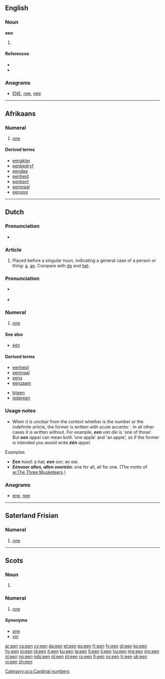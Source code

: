{{also|één}}
==English==

===Noun===
'''een'''

# {{plural of|[[ee]]}}

====References====
* {{R:1913}}
* {{R:Northeast Dialect 2005}}

===Anagrams===
* [[ENE#English|ENE]], [[nee#English|nee]], [[née#English|née]]

----

==Afrikaans==

===Numeral===
{{infl|af|numeral}}

# {{cardinal|lang=af}} [[one]]

====Derived terms====
* [[eenakter]]
* [[eenbedryf]]
* [[eendag]]
* [[eenheid]]
* [[eenkant]]
* [[eenmaal]]
* [[eenoog]]

----

==Dutch==

===Pronunciation===
* {{IPA|[ən]|lang=nl}}

===Article===
{{infl|nl|article|contracted form|'n}}

# {{indefinite}} Placed before a singular noun, indicating a general case of a person or thing: [[a]], [[an]]. Compare with [[de]] and [[het]].

===Pronunciation===
* {{a|BE}} {{IPA|/eːn/|lang=nl}}
*: {{audio|Nl-een (Belgium).ogg|audio (Belgium)}}
* {{a|NL}} {{IPA|/eːn/|lang=nl}}
*: {{audio|Nl-één.ogg|audio (Netherlands)}}

===Numeral===
{{cardinalbox|nl|0|1|2|nul|twee|ord=eerst}}
{{infl|nl|numeral}}

# {{cardinal|lang=nl}} [[one]]

====See also====
* [[één]]

====Derived terms====
* [[eenheid]]
* [[eenmaal]]
* [[eens]]
* [[eenzaam]]
<!-- *een -->
* [[bijeen]]
* [[iedereen]]

===Usage notes===
* When it is unclear from the context whether {{term|een|lang=nl}} is the number or the indefinite article, the former is written with acute accents: {{term|één|lang=nl}}. In all other cases it is written without. For example, '''''een''' van die'' is 'one of those'. But '''''een''' appel'' can mean both 'one apple' and 'an apple', so if the former is intended you would write '''''één''' appel''.

;Examples
* '''''Een''' hoed'': a hat; '''''een''' oor''; an ear.
* '''''Eén''' voor allen, allen voor '''één''''': one for all, all for one. (The motto of [[w:The Three Musketeers]].)

===Anagrams===
* [[ene#Dutch|ene]], [[nee#Dutch|nee]]

----

==Saterland Frisian==

===Numeral===
{{infl|stq|numeral}}

# {{cardinal|lang=stq}} [[one]]

----

==Scots==

===Noun===
{{sco-pl}}

# {{plural of|[[ee]]|lang=Scots}}

===Numeral===
{{infl|sco|numeral}}

# {{Doric|cardinal|lang=sco}} [[one]]

====Synonyms====
* [[ane]]
* [[yin]]

[[Category:sco:Cardinal numbers]]

[[ar:een]]
[[cs:een]]
[[cy:een]]
[[da:een]]
[[et:een]]
[[es:een]]
[[fr:een]]
[[fy:een]]
[[gl:een]]
[[ko:een]]
[[hy:een]]
[[io:een]]
[[id:een]]
[[it:een]]
[[ku:een]]
[[la:een]]
[[lt:een]]
[[li:een]]
[[hu:een]]
[[mg:een]]
[[my:een]]
[[nl:een]]
[[no:een]]
[[nds:een]]
[[pl:een]]
[[pt:een]]
[[ru:een]]
[[fi:een]]
[[sv:een]]
[[tr:een]]
[[uk:een]]
[[vi:een]]
[[zh:een]]